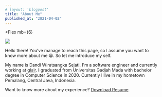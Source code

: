 ```yaml
---
# layout: 'blogpost'
title: "About Me"
published_at: "2021-04-02"
---
```


<Flex
  mb={6}
>
  
  <Image
    layout="fixed"
    width={150}
    height={150}
    src="/images/avatar.jpg"
  />

</Flex>

Hello there!
You've manage to reach this page, so I assume you want to know more about me 😀.
So let me introduce my self.

My name is Dandi Wiratsangka Sejati. I'm a software engineer and currently
working at [glair](https://glair.ai).
I graduated from Universitas Gadjah Mada with bachelor degree in Computer
Science in 2020. Currently I live in my hometown Pemalang, Central Java,
Indonesia.

Want to know more about my experience? [Download Resume](/resume.pdf).

